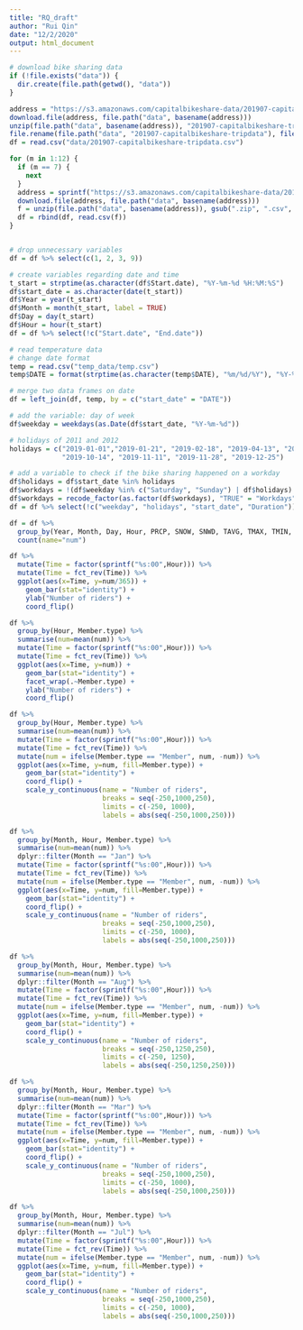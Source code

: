 ```yaml
---
title: "RQ_draft"
author: "Rui Qin"
date: "12/2/2020"
output: html_document
---
```

```r
# download bike sharing data
if (!file.exists("data")) {
  dir.create(file.path(getwd(), "data"))
}

address = "https://s3.amazonaws.com/capitalbikeshare-data/201907-capitalbikeshare-tripdata.zip"
download.file(address, file.path("data", basename(address)))
unzip(file.path("data", basename(address)), "201907-capitalbikeshare-tripdata", exdir=file.path("data"))
file.rename(file.path("data", "201907-capitalbikeshare-tripdata"), file.path("data", "201907-capitalbikeshare-tripdata.csv"))
df = read.csv("data/201907-capitalbikeshare-tripdata.csv")

for (m in 1:12) {
  if (m == 7) {
    next
  }
  address = sprintf("https://s3.amazonaws.com/capitalbikeshare-data/2019%02d-capitalbikeshare-tripdata.zip",m)
  download.file(address, file.path("data", basename(address)))
  f = unzip(file.path("data", basename(address)), gsub(".zip", ".csv", basename(address)), exdir=file.path("data"))
  df = rbind(df, read.csv(f))
}


# drop unnecessary variables
df = df %>% select(c(1, 2, 3, 9))

# create variables regarding date and time
t_start = strptime(as.character(df$Start.date), "%Y-%m-%d %H:%M:%S")
df$start_date = as.character(date(t_start))
df$Year = year(t_start)
df$Month = month(t_start, label = TRUE)
df$Day = day(t_start)
df$Hour = hour(t_start)
df = df %>% select(!c("Start.date", "End.date"))

# read temperature data
# change date format
temp = read.csv("temp_data/temp.csv")
temp$DATE = format(strptime(as.character(temp$DATE), "%m/%d/%Y"), "%Y-%m-%d")

# merge two data frames on date
df = left_join(df, temp, by = c("start_date" = "DATE"))

# add the variable: day of week
df$weekday = weekdays(as.Date(df$start_date, "%Y-%m-%d"))

# holidays of 2011 and 2012
holidays = c("2019-01-01","2019-01-21", "2019-02-18", "2019-04-13", "2019-05-27", "2019-07-04", "2019-09-02",
             "2019-10-14", "2019-11-11", "2019-11-28", "2019-12-25")

# add a variable to check if the bike sharing happened on a workday
df$holidays = df$start_date %in% holidays
df$workdays = !(df$weekday %in% c("Saturday", "Sunday") | df$holidays)
df$workdays = recode_factor(as.factor(df$workdays), "TRUE" = "Workdays", "FALSE" = "Non-workdays")
df = df %>% select(!c("weekday", "holidays", "start_date", "Duration"))

df = df %>% 
  group_by(Year, Month, Day, Hour, PRCP, SNOW, SNWD, TAVG, TMAX, TMIN, workdays, Member.type) %>%
  count(name="num")
```


```r
df %>% 
  mutate(Time = factor(sprintf("%s:00",Hour))) %>%
  mutate(Time = fct_rev(Time)) %>%
  ggplot(aes(x=Time, y=num/365)) +
    geom_bar(stat="identity") +
    ylab("Number of riders") +
    coord_flip()
```

```r
df %>% 
  group_by(Hour, Member.type) %>% 
  summarise(num=mean(num)) %>%
  mutate(Time = factor(sprintf("%s:00",Hour))) %>%
  mutate(Time = fct_rev(Time)) %>%
  ggplot(aes(x=Time, y=num)) +
    geom_bar(stat="identity") +
    facet_wrap(.~Member.type) +
    ylab("Number of riders") +
    coord_flip()
```
```r
df %>% 
  group_by(Hour, Member.type) %>% 
  summarise(num=mean(num)) %>%
  mutate(Time = factor(sprintf("%s:00",Hour))) %>%
  mutate(Time = fct_rev(Time)) %>%
  mutate(num = ifelse(Member.type == "Member", num, -num)) %>%
  ggplot(aes(x=Time, y=num, fill=Member.type)) + 
    geom_bar(stat="identity") +
    coord_flip() +
    scale_y_continuous(name = "Number of riders", 
                       breaks = seq(-250,1000,250), 
                       limits = c(-250, 1000),
                       labels = abs(seq(-250,1000,250)))
```

```r
df %>% 
  group_by(Month, Hour, Member.type) %>%
  summarise(num=mean(num)) %>%
  dplyr::filter(Month == "Jan") %>%
  mutate(Time = factor(sprintf("%s:00",Hour))) %>%
  mutate(Time = fct_rev(Time)) %>%
  mutate(num = ifelse(Member.type == "Member", num, -num)) %>%
  ggplot(aes(x=Time, y=num, fill=Member.type)) + 
    geom_bar(stat="identity") +
    coord_flip() +
    scale_y_continuous(name = "Number of riders", 
                       breaks = seq(-250,1000,250), 
                       limits = c(-250, 1000),
                       labels = abs(seq(-250,1000,250)))
```


```r
df %>% 
  group_by(Month, Hour, Member.type) %>%
  summarise(num=mean(num)) %>%
  dplyr::filter(Month == "Aug") %>%
  mutate(Time = factor(sprintf("%s:00",Hour))) %>%
  mutate(Time = fct_rev(Time)) %>%
  mutate(num = ifelse(Member.type == "Member", num, -num)) %>%
  ggplot(aes(x=Time, y=num, fill=Member.type)) + 
    geom_bar(stat="identity") +
    coord_flip() +
    scale_y_continuous(name = "Number of riders", 
                       breaks = seq(-250,1250,250), 
                       limits = c(-250, 1250),
                       labels = abs(seq(-250,1250,250)))
```

```r
df %>% 
  group_by(Month, Hour, Member.type) %>%
  summarise(num=mean(num)) %>%
  dplyr::filter(Month == "Mar") %>%
  mutate(Time = factor(sprintf("%s:00",Hour))) %>%
  mutate(Time = fct_rev(Time)) %>%
  mutate(num = ifelse(Member.type == "Member", num, -num)) %>%
  ggplot(aes(x=Time, y=num, fill=Member.type)) + 
    geom_bar(stat="identity") +
    coord_flip() +
    scale_y_continuous(name = "Number of riders", 
                       breaks = seq(-250,1000,250), 
                       limits = c(-250, 1000),
                       labels = abs(seq(-250,1000,250)))
```

```r
df %>% 
  group_by(Month, Hour, Member.type) %>%
  summarise(num=mean(num)) %>%
  dplyr::filter(Month == "Jul") %>%
  mutate(Time = factor(sprintf("%s:00",Hour))) %>%
  mutate(Time = fct_rev(Time)) %>%
  mutate(num = ifelse(Member.type == "Member", num, -num)) %>%
  ggplot(aes(x=Time, y=num, fill=Member.type)) + 
    geom_bar(stat="identity") +
    coord_flip() +
    scale_y_continuous(name = "Number of riders", 
                       breaks = seq(-250,1000,250), 
                       limits = c(-250, 1000),
                       labels = abs(seq(-250,1000,250)))
```


